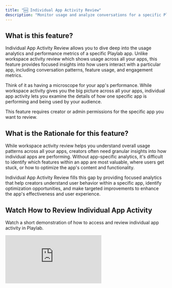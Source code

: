 ```yaml
---
title: "🆕 Individual App Activity Review"
description: "Monitor usage and analyze conversations for a specific Playlab app"
---
```


## What is this feature?

Individual App Activity Review allows you to dive deep into the usage analytics and performance metrics of a specific Playlab app. Unlike workspace activity review which shows usage across all your apps, this feature provides focused insights into how users interact with a particular app, including conversation patterns, feature usage, and engagement metrics.

Think of it as having a microscope for your app's performance. While workspace activity gives you the big picture across all your apps, individual app activity lets you examine the details of how one specific app is performing and being used by your audience.

<Warning>
  This feature requires creator or admin permissions for the specific app you want to review.
</Warning>

## What is the Rationale for this feature?

While workspace activity review helps you understand overall usage patterns across all your apps, creators often need granular insights into how individual apps are performing. Without app-specific analytics, it's difficult to identify which features within an app are most valuable, where users get stuck, or how to optimize the app's content and functionality.

Individual App Activity Review fills this gap by providing focused analytics that help creators understand user behavior within a specific app, identify optimization opportunities, and make targeted improvements to enhance the app's effectiveness and user experience.

## Watch How to Review Individual App Activity

Watch a short demonstration of how to access and review individual app activity in Playlab.
  <iframe 
    src="https://drive.google.com/file/d/13NSlOWUiz2HV1u8p7Ck0NW4qugEGzNi5/preview" 
    frameBorder="0" 
    webkitAllowFullScreen 
    mozAllowFullScreen 
    allowFullScreen 
    style={{width: "100%", height: "400px"}}
  />
  <figcaption>How to leverage Organizational References</figcaption>

## Accessing Individual App Activity

<Steps>
  <Step title="Navigate to the Activity Tab">
    **Find and click the Activity tab in your app's interface.**

    1. Open your Playlab app in the builder or published view
    2. Look for the navigation tabs at the top: **Build**, **Design**, and **Activity**
    3. Click on the **"Activity"** tab to access the app's analytics

    <Frame>
      <img
        src="/images/app activity.png"
        alt="App Navigation Tabs showing Build, Design, and Activity"
        className="bordered-image"
      />
    </Frame>
  </Step>
  <Step title="Set Up Conversation Review (Optional)">
    **Configure AI-powered conversation analysis for deeper insights.**

    1. Set up, "Configure Conversation Review" for AI-powered analysis. This feature teaches the model how to review conversations against your app's specific goals
    2. **Step 1**: Clarify your app's goal in the text field provided
    3. **Step 2**: You can have AI improve your goal if you'd like by clicking "**Improve with AI**"
    4. **Step 3**: Define what a successful conversation looks like for your app
    5. **Step 4**: Click "**Improve with AI**" if you'd like to leverage AI to improve your success criteria
    6. Click "**Analyze a Conversation**" or "**Done**" if you want to complete this setup at another time

    <Frame>
      <img
        src="/images/customcriteria.png"
        alt="Configure Conversation Review setup screen"
        className="bordered-image"
      />
    </Frame>
  </Step>
</Steps>

## Understanding Individual App Activity

<Steps>
  <Step title="Review Conversation Analysis Results">
    **Examine how well conversations are meeting your app's goals.**

    1. View the status indicator: **"GOAL MET"** (green) or **"GOAL NOT MET"** (red) for each analyzed conversation
    2. Read the **"Key Finding"** summary that explains what happened in the conversation
    3. Check the **"Success Criteria Used"** section to see which specific goals were or weren't achieved:
       - ✅ Green checkmarks indicate criteria that were met
       - ❌ Red X marks show criteria that were not fulfilled
    4. Use the thumbs up/down buttons to provide feedback on the AI analysis accuracy

    <Frame>
      <img
        src="/images/goalmet.png"
        alt="Conversation Review Settings showing goal analysis results with GOAL MET and GOAL NOT MET examples"
        className="bordered-image"
      />
    </Frame>
    <Frame>
      <img
        src="/images/goalnotmet.png"
        alt="Conversation Review Settings showing goal analysis results with GOAL MET and GOAL NOT MET examples"
        className="bordered-image"
      />
    </Frame>
  </Step>
  <Step title="Analyze Conversation Patterns">
    **Use the Reanalyze feature to refine your understanding.**

    1. Click **"Reanalyze Conversation"** to run the analysis again with updated criteria
    2. Review how changes to your success criteria affect the analysis results
    3. Look for patterns across multiple conversations to identify trends
    4. Note which types of interactions consistently meet or miss your goals
  </Step>
  <Step title="Monitor Activity Metrics">
    **Track basic usage statistics and engagement patterns.**

    1. Review conversation frequency and user engagement over time
    2. Monitor user retention and return visit rates
    3. See how well your app performs against your intended goals and criteria
  </Step>
  <Step title="Optimize Based on Insights">
    **Use the analysis results to improve your app.**

    1. Identify common failure points where conversations don't meet goals
    2. Adjust your app's prompts or instructions based on successful patterns
    3. Refine your success criteria as you better understand user needs
    4. Use the insights to guide future app development and improvements
  </Step>
</Steps>

## Individual App Analysis Best Practices

Consider these recommendations when analyzing individual app activity:

- **Compare performance over time** to identify trends and measure improvements
- **Focus on conversation quality metrics** like message depth and completion rates
- **Identify your app's "power users"** to understand what drives engagement
- **Look for common user pathways** to optimize the most popular workflows
- **Monitor feature adoption rates** for new functionality you've added
- **Track seasonal patterns** specific to your app's subject matter or use case
- **Analyze drop-off points** to identify where users lose interest or encounter problems

## Best Practices

<Accordion title="Optimizing Based on Usage Patterns">
  Use individual app data to make targeted improvements:

  - **High-engagement features**: Double down on what's working by expanding similar functionality
  - **Low-engagement areas**: Redesign or remove parts of your workflow that aren't being used
  - **Common user paths**: Streamline and optimize the most popular workflows
  - **Drop-off points**: Add guidance, simplify processes, or provide more direct workflow steps

  Focus your development efforts on changes that will have the greatest impact on user experience.
</Accordion>

<Accordion title="Comparing Individual Apps">
  When you manage multiple apps, use individual app analytics to:

  - **Benchmark performance** across your app portfolio
  - **Identify successful patterns** to replicate in other apps
  - **Allocate resources** to your highest-performing or highest-potential apps
  - **Learn from outliers** both positive and negative performance cases

  This comparative analysis helps you apply lessons learned across your entire app ecosystem.
</Accordion>

<Accordion title="User Feedback Integration">
  Combine activity data with qualitative feedback:

  - **Correlate usage patterns** with user comments and ratings
  - **Identify disconnect points** where high usage doesn't match user satisfaction
  - **Prioritize improvements** based on both data and user requests
  - **Validate assumptions** about how users want to interact with your app

  Quantitative activity data becomes more powerful when combined with qualitative user feedback.
</Accordion>

## Frequently Asked Questions

<Accordion title="How does this differ from workspace activity review?">
  Individual App Activity Review focuses on a single app's performance, while workspace activity review shows usage across all apps in your workspace. Individual app review provides:

  - **Deeper metrics** specific to one app's functionality
  - **Conversation-level insights** into how users interact with the app
  - **Feature-specific usage data** within the app
  - **Targeted optimization opportunities** for that particular app

  Use workspace activity for portfolio overview and individual app activity for detailed optimization.
</Accordion>

<Accordion title="What specific metrics are available for individual apps?">
  Individual app analytics include:

  - It will evaluate based on your entered in criteria and goals
</Accordion>

<Accordion title="How detailed is the user interaction data?">
  Individual app activity provides detailed interaction data while maintaining user privacy:

  - **Conversation flows**: See how users navigate through your app
  - **Feature usage**: Track which tools and options are most popular
  - **Session patterns**: Understand how long and how often users engage
  - **Anonymous insights**: All data is anonymized to protect user privacy unless they are members in your space.
</Accordion>

<Accordion title="How can I use this data to improve my app?">
  Individual app activity data helps you make targeted improvements:

  - **Content optimization**: Focus on topics and formats that generate the most engagement
  - **User experience**: Streamline workflows based on common user paths
  - **Feature development**: Prioritize new features based on usage gaps
  - **Performance tuning**: Address technical issues that impact user experience
  - **Onboarding improvement**: Reduce drop-off rates by optimizing the initial user experience
</Accordion>

## Need Support?

If you need assistance with individual app activity review in Playlab:

- Contact us at [support@playlab.ai](mailto:support@playlab.ai)

---

_Last updated: September 26, 2025_